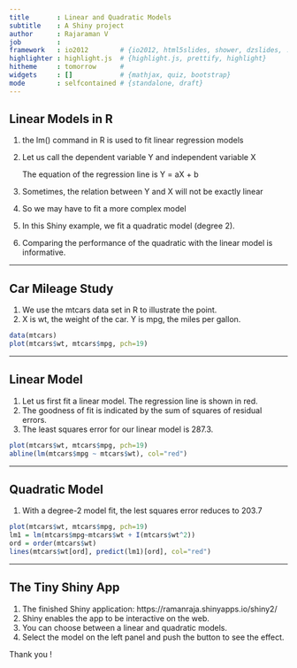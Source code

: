 ```yaml
---
title       : Linear and Quadratic Models
subtitle    : A Shiny project
author      : Rajaraman V
job         : 
framework   : io2012        # {io2012, html5slides, shower, dzslides, ...}
highlighter : highlight.js  # {highlight.js, prettify, highlight}
hitheme     : tomorrow      # 
widgets     : []            # {mathjax, quiz, bootstrap}
mode        : selfcontained # {standalone, draft}
---
```


## Linear Models in R

1. the lm() command in R is used to fit linear regression models
2. Let us call the dependent variable Y and independent variable X

   The equation of the regression line is Y = aX + b
3. Sometimes, the relation between Y and X will not be exactly linear
4. So we may have to fit a more complex model
5. In this Shiny example, we fit a quadratic model (degree 2).
6. Comparing the performance of the quadratic with the linear model is informative.

---  

## Car Mileage Study

1. We use the mtcars data set in R to illustrate the point.
2. X is wt, the weight of the car. Y is mpg, the miles per gallon.
```r
data(mtcars)
plot(mtcars$wt, mtcars$mpg, pch=19)
```
---

## Linear Model

1. Let us first fit a linear model. The regression line is shown in red.
3. The goodness of fit is indicated by the sum of squares of residual errors.
3. The least squares error for our linear model is 287.3.
```r
plot(mtcars$wt, mtcars$mpg, pch=19)
abline(lm(mtcars$mpg ~ mtcars$wt), col="red")
```

--- 

## Quadratic Model

1. With a degree-2 model fit, the lest squares error reduces to 203.7
```r
plot(mtcars$wt, mtcars$mpg, pch=19)
lm1 = lm(mtcars$mpg~mtcars$wt + I(mtcars$wt^2))
ord = order(mtcars$wt)
lines(mtcars$wt[ord], predict(lm1)[ord], col="red")
```
--- 

## The Tiny Shiny App

1. The finished Shiny application: https://ramanraja.shinyapps.io/shiny2/
2. Shiny enables the app to be interactive on the web.
3. You can choose between a linear and quadratic models.
4. Select the model on the left panel and push the button to see the effect.

Thank you !
